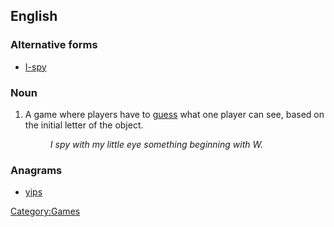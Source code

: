 ==English==

===Alternative forms===
* [[I-spy]]

===Noun===
{{en-noun|-|sg=[[I]] [[spy]]}}

# {{games}} A game where players have to [[guess]] what one player can see, based on the initial letter of the object.
#: ''I spy with my little eye something beginning with W.''

===Anagrams===
* [[yips#English|yips]]

[[Category:Games]]